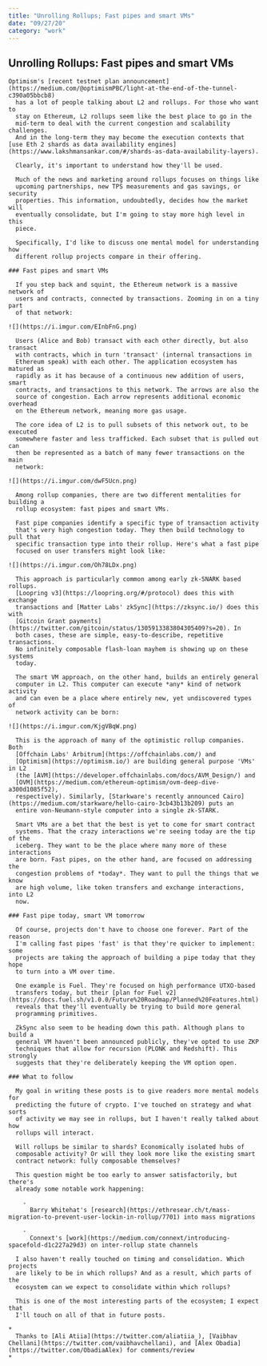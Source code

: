 ```yaml
---
title: "Unrolling Rollups; Fast pipes and smart VMs"
date: "09/27/20"
category: "work"
---
```


## Unrolling Rollups: Fast pipes and smart VMs

    Optimism's [recent testnet plan announcement](https://medium.com/@optimismPBC/light-at-the-end-of-the-tunnel-c390a05bbcb8)
      has a lot of people talking about L2 and rollups. For those who want to
      stay on Ethereum, L2 rollups seem like the best place to go in the
      mid-term to deal with the current congestion and scalability challenges.
      And in the long-term they may become the execution contexts that [use Eth 2 shards as data availability engines](https://www.lakshmansankar.com/#/shards-as-data-availability-layers).

      Clearly, it's important to understand how they'll be used.

      Much of the news and marketing around rollups focuses on things like
      upcoming partnerships, new TPS measurements and gas savings, or security
      properties. This information, undoubtedly, decides how the market will
      eventually consolidate, but I'm going to stay more high level in this
      piece.

      Specifically, I'd like to discuss one mental model for understanding how
      different rollup projects compare in their offering.

    ### Fast pipes and smart VMs

      If you step back and squint, the Ethereum network is a massive network of
      users and contracts, connected by transactions. Zooming in on a tiny part
      of that network:

    ![](https://i.imgur.com/EInbFnG.png)

      Users (Alice and Bob) transact with each other directly, but also transact
      with contracts, which in turn 'transact' (internal transactions in
      Ethereum speak) with each other. The application ecosystem has matured as
      rapidly as it has because of a continuous new addition of users, smart
      contracts, and transactions to this network. The arrows are also the
      source of congestion. Each arrow represents additional economic overhead
      on the Ethereum network, meaning more gas usage.

      The core idea of L2 is to pull subsets of this network out, to be executed
      somewhere faster and less trafficked. Each subset that is pulled out can
      then be represented as a batch of many fewer transactions on the main
      network:

    ![](https://i.imgur.com/dwF5Ucn.png)

      Among rollup companies, there are two different mentalities for building a
      rollup ecosystem: fast pipes and smart VMs.

      Fast pipe companies identify a specific type of transaction activity
      that's very high congestion today. They then build technology to pull that
      specific transaction type into their rollup. Here's what a fast pipe
      focused on user transfers might look like:

    ![](https://i.imgur.com/Oh78LDx.png)

      This approach is particularly common among early zk-SNARK based rollups.
      [Loopring v3](https://loopring.org/#/protocol) does this with exchange
      transactions and [Matter Labs' zkSync](https://zksync.io/) does this with
      [Gitcoin Grant payments](https://twitter.com/gitcoin/status/1305913383804305409?s=20). In
      both cases, these are simple, easy-to-describe, repetitive transactions.
      No infinitely composable flash-loan mayhem is showing up on these systems
      today.

      The smart VM approach, on the other hand, builds an entirely general
      computer in L2. This computer can execute *any* kind of network activity
      and can even be a place where entirely new, yet undiscovered types of
      network activity can be born:

    ![](https://i.imgur.com/KjgVBqW.png)

      This is the approach of many of the optimistic rollup companies. Both
      [Offchain Labs' Arbitrum](https://offchainlabs.com/) and
      [Optimism](https://optimism.io/) are building general purpose 'VMs' in L2
      (the [AVM](https://developer.offchainlabs.com/docs/AVM_Design/) and
      [OVM](https://medium.com/ethereum-optimism/ovm-deep-dive-a300d1085f52),
      respectively). Similarly, [Starkware's recently announced Cairo](https://medium.com/starkware/hello-cairo-3cb43b13b209) puts an
      entire von-Neumann-style computer into a single zk-STARK.

      Smart VMs are a bet that the best is yet to come for smart contract
      systems. That the crazy interactions we're seeing today are the tip of the
      iceberg. They want to be the place where many more of these interactions
      are born. Fast pipes, on the other hand, are focused on addressing the
      congestion problems of *today*. They want to pull the things that we know
      are high volume, like token transfers and exchange interactions, into L2
      now.

    ### Fast pipe today, smart VM tomorrow

      Of course, projects don't have to choose one forever. Part of the reason
      I'm calling fast pipes 'fast' is that they're quicker to implement: some
      projects are taking the approach of building a pipe today that they hope
      to turn into a VM over time.

      One example is Fuel. They're focused on high performance UTXO-based
      transfers today, but their [plan for Fuel v2](https://docs.fuel.sh/v1.0.0/Future%20Roadmap/Planned%20Features.html)
      reveals that they'll eventually be trying to build more general
      programming primitives.

      ZkSync also seem to be heading down this path. Although plans to build a
      general VM haven't been announced publicly, they've opted to use ZKP
      techniques that allow for recursion (PLONK and Redshift). This strongly
      suggests that they're deliberately keeping the VM option open.

    ### What to follow

      My goal in writing these posts is to give readers more mental models for
      predicting the future of crypto. I've touched on strategy and what sorts
      of activity we may see in rollups, but I haven't really talked about how
      rollups will interact.

      Will rollups be similar to shards? Economically isolated hubs of
      composable activity? Or will they look more like the existing smart
      contract network: fully composable themselves?

      This question might be too early to answer satisfactorily, but there's
      already some notable work happening:
      
        - 
          Barry Whitehat's [research](https://ethresear.ch/t/mass-migration-to-prevent-user-lockin-in-rollup/7701) into mass migrations

        - 
          Connext's [work](https://medium.com/connext/introducing-spacefold-d1c227a29d3) on inter-rollup state channels

      I also haven't really touched on timing and consolidation. Which projects
      are likely to be in which rollups? And as a result, which parts of the
      ecosystem can we expect to consolidate within which rollups?

      This is one of the most interesting parts of the ecosystem; I expect that
      I'll touch on all of that in future posts.

    *
      Thanks to [Ali Atiia](https://twitter.com/aliatiia_), [Vaibhav Chellani](https://twitter.com/vaibhavchellani), and [Alex Obadia](https://twitter.com/ObadiaAlex) for comments/review
    *